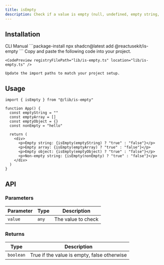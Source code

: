 ```yaml
---
title: isEmpty
description: Check if a value is empty (null, undefined, empty string, array, or object).
---
```


## Installation

<CodeTabs>
  <TabsList>
    <TabsTrigger value="cli">CLI</TabsTrigger>
    <TabsTrigger value="manual">Manual</TabsTrigger>
  </TabsList>
  
  <TabsContent value="cli">
    ```package-install
    npx shadcn@latest add @reactusekit/is-empty
    ```
  </TabsContent>
  
  <TabsContent value="manual">
    Copy and paste the following code into your project.

    <CodePreview registryFilePath="lib/is-empty.ts" location="lib/is-empty.ts" />

    Update the import paths to match your project setup.

  </TabsContent>
</CodeTabs>

## Usage

```tsx
import { isEmpty } from "@/lib/is-empty"

function App() {
  const emptyString = ""
  const emptyArray = []
  const emptyObject = {}
  const nonEmpty = "hello"

  return (
    <div>
      <p>Empty string: {isEmpty(emptyString) ? "true" : "false"}</p>
      <p>Empty array: {isEmpty(emptyArray) ? "true" : "false"}</p>
      <p>Empty object: {isEmpty(emptyObject) ? "true" : "false"}</p>
      <p>Non-empty string: {isEmpty(nonEmpty) ? "true" : "false"}</p>
    </div>
  )
}
```

## API

### Parameters

| Parameter | Type  | Description        |
| --------- | ----- | ------------------ |
| `value`   | `any` | The value to check |

### Returns

| Type      | Description                                 |
| --------- | ------------------------------------------- |
| `boolean` | True if the value is empty, false otherwise |
